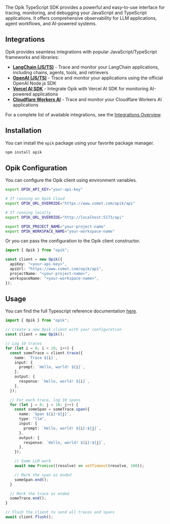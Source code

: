 The Opik TypeScript SDK provides a powerful and easy-to-use interface for tracing, monitoring, and debugging your JavaScript and TypeScript applications. It offers comprehensive observability for LLM applications, agent workflows, and AI-powered systems.

## Integrations

Opik provides seamless integrations with popular JavaScript/TypeScript frameworks and libraries:

- **[LangChain (JS/TS)](/tracing/integrations/langchainjs)** - Trace and monitor your LangChain applications, including chains, agents, tools, and retrievers
- **[OpenAI (JS/TS)](/tracing/integrations/openai-typescript)** - Trace and monitor your applications using the official OpenAI Node.js SDK
- **[Vercel AI SDK](/tracing/integrations/vercel-ai-sdk)** - Integrate Opik with Vercel AI SDK for monitoring AI-powered applications
- **[Cloudflare Workers AI](/tracing/integrations/cloudflare-workers-ai)** - Trace and monitor your Cloudflare Workers AI applications

For a complete list of available integrations, see the [Integrations Overview](/tracing/integrations/overview).

## Installation

You can install the `opik` package using your favorite package manager.

```bash
npm install opik
```

## Opik Configuration

You can configure the Opik client using environment variables.

```bash
export OPIK_API_KEY="your-api-key"

# If running on Opik Cloud
export OPIK_URL_OVERRIDE="https://www.comet.com/opik/api"

# If running locally
export OPIK_URL_OVERRIDE="http://localhost:5173/api"

export OPIK_PROJECT_NAME="your-project-name"
export OPIK_WORKSPACE_NAME="your-workspace-name"
```

Or you can pass the configuration to the Opik client constructor.

```typescript
import { Opik } from "opik";

const client = new Opik({
  apiKey: "<your-api-key>",
  apiUrl: "https://www.comet.com/opik/api",
  projectName: "<your-project-name>",
  workspaceName: "<your-workspace-name>",
});
```

## Usage

<Tip>You can find the full Typescript reference documentation [here](https://www.jsdocs.io/package/opik).</Tip>

```typescript
import { Opik } from "opik";

// Create a new Opik client with your configuration
const client = new Opik();

// Log 10 traces
for (let i = 0; i < 10; i++) {
  const someTrace = client.trace({
    name: `Trace ${i}`,
    input: {
      prompt: `Hello, world! ${i}`,
    },
    output: {
      response: `Hello, world! ${i}`,
    },
  });

  // For each trace, log 10 spans
  for (let j = 0; j < 10; j++) {
    const someSpan = someTrace.span({
      name: `Span ${i}-${j}`,
      type: "llm",
      input: {
        prompt: `Hello, world! ${i}:${j}`,
      },
      output: {
        response: `Hello, world! ${i}:${j}`,
      },
    });

    // Some LLM work
    await new Promise((resolve) => setTimeout(resolve, 100));

    // Mark the span as ended
    someSpan.end();
  }

  // Mark the trace as ended
  someTrace.end();
}

// Flush the client to send all traces and spans
await client.flush();
```
